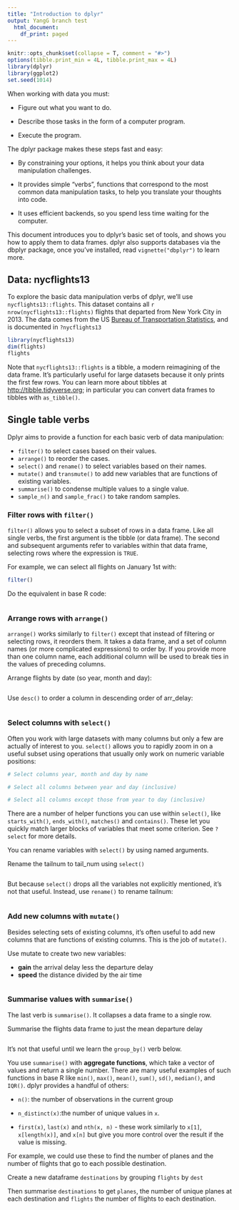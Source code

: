 ```yaml
---
title: "Introduction to dplyr"
output: YangG branch test
  html_document:
    df_print: paged
---
```


```r
knitr::opts_chunk$set(collapse = T, comment = "#>")
options(tibble.print_min = 4L, tibble.print_max = 4L)
library(dplyr)
library(ggplot2)
set.seed(1014)
```

When working with data you must:

* Figure out what you want to do.

* Describe those tasks in the form of a computer program.

* Execute the program.

The dplyr package makes these steps fast and easy:

* By constraining your options, it helps you think about your data manipulation 
  challenges.

* It provides simple "verbs", functions that correspond to the most common data 
  manipulation tasks, to help you translate your thoughts into code.

* It uses efficient backends, so you spend less time waiting for the computer.

This document introduces you to dplyr's basic set of tools, and shows you how to apply them to data frames. dplyr also supports databases via the dbplyr package, once you've installed, read `vignette("dbplyr")` to learn more.

## Data: nycflights13

To explore the basic data manipulation verbs of dplyr, we'll use `nycflights13::flights`. This dataset contains all `r nrow(nycflights13::flights)` flights that departed from New York City in 2013. The data comes from the US [Bureau of Transportation Statistics](http://www.transtats.bts.gov/DatabaseInfo.asp?DB_ID=120&Link=0), and is documented in `?nycflights13`

```r
library(nycflights13)
dim(flights)
flights
```

Note that `nycflights13::flights` is a tibble, a modern reimagining of the data frame. It's particularly useful for large datasets because it only prints the first few rows. You can learn more about tibbles at <http://tibble.tidyverse.org>; in particular you can convert data frames to tibbles with `as_tibble()`.

## Single table verbs

Dplyr aims to provide a function for each basic verb of data manipulation:

* `filter()` to select cases based on their values.
* `arrange()` to reorder the cases.
* `select()` and `rename()` to select variables based on their names.
* `mutate()` and `transmute()` to add new variables that are functions of existing variables.
* `summarise()` to condense multiple values to a single value.
* `sample_n()` and `sample_frac()` to take random samples.

### Filter rows with `filter()`

`filter()` allows you to select a subset of rows in a data frame. Like all single verbs, the first argument is the tibble (or data frame). The second and subsequent arguments refer to variables within that data frame, selecting rows where the expression is `TRUE`.

For example, we can select all flights on January 1st with:

```r
filter()
```

Do the equivalent in base R code:

```r

```

### Arrange rows with `arrange()`

`arrange()` works similarly to `filter()` except that instead of filtering or selecting rows, it reorders them. It takes a data frame, and a set of column names (or more complicated expressions) to order by. If you provide more than one column name, each additional column will be used to break ties in the values of preceding columns.

Arrange flights by date (so year, month and day):

```r

```

Use `desc()` to order a column in descending order of arr_delay:

```r

```

### Select columns with `select()`

Often you work with large datasets with many columns but only a few are actually of interest to you. `select()` allows you to rapidly zoom in on a useful subset using operations that usually only work on numeric variable positions:

```r
# Select columns year, month and day by name

# Select all columns between year and day (inclusive)

# Select all columns except those from year to day (inclusive)

```

There are a number of helper functions you can use within `select()`, like `starts_with()`, `ends_with()`, `matches()` and `contains()`. These let you quickly match larger blocks of variables that meet some criterion. See `?select` for more details.

You can rename variables with `select()` by using named arguments.

Rename the tailnum to tail_num using `select()`

```r

```

But because `select()` drops all the variables not explicitly mentioned, it's not that useful. Instead, use `rename()` to rename tailnum:

```r

```

### Add new columns with `mutate()`

Besides selecting sets of existing columns, it's often useful to add new columns that are functions of existing columns.  This is the job of `mutate()`.

Use mutate to create two new variables:

* **gain** the arrival delay less the departure delay
* **speed** the distance divided by the air time

```r

```


### Summarise values with `summarise()`

The last verb is `summarise()`. It collapses a data frame to a single row.

Summarise the flights data frame to just the mean departure delay

```r

```

It's not that useful until we learn the `group_by()` verb below.

You use `summarise()` with __aggregate functions__, which take a vector of values and return a single number. There are many useful examples of such functions in base R like `min()`, `max()`, `mean()`, `sum()`, `sd()`, `median()`, and `IQR()`. dplyr provides a handful of others:

* `n()`: the number of observations in the current group

* `n_distinct(x)`:the number of unique values in `x`.

* `first(x)`, `last(x)` and `nth(x, n)` - these work
  similarly to `x[1]`, `x[length(x)]`, and `x[n]` but give you more control
  over the result if the value is missing.

For example, we could use these to find the number of planes and the number of flights that go to each possible destination.

Create a new dataframe `destinations` by grouping `flights` by `dest`

Then summarise `destinations` to get `planes`, the number of unique planes at each destination and `flights` the number of flights to each destination.

```r

```
